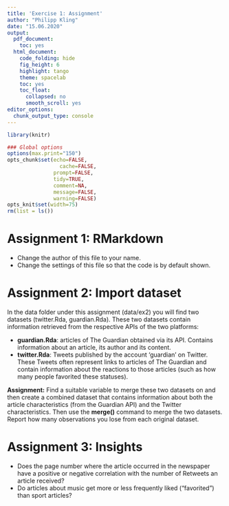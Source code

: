 ```yaml
---
title: 'Exercise 1: Assignment'
author: "Philipp Kling"
date: "15.06.2020"
output:
  pdf_document:
    toc: yes
  html_document:
    code_folding: hide
    fig_height: 6
    highlight: tango
    theme: spacelab
    toc: yes
    toc_float:
      collapsed: no
      smooth_scroll: yes
editor_options:
  chunk_output_type: console
---
```




```r
library(knitr)

### Global options
options(max.print="150")
opts_chunk$set(echo=FALSE,
	             cache=FALSE,
               prompt=FALSE,
               tidy=TRUE,
               comment=NA,
               message=FALSE,
               warning=FALSE)
opts_knit$set(width=75)
rm(list = ls())
```

# Assignment 1: RMarkdown

* Change the author of this file to your name.
* Change the settings of this file so that the code is by default shown. 


# Assignment 2: Import dataset

In the data folder under this assignment (data/ex2) you will find two datasets (twitter.Rda, guardian.Rda). These two datasets contain information retrieved from the respective APIs of the two platforms:

 * **guardian.Rda**: articles of The Guardian obtained via its API. Contains information about an article, its author and its content.
 * **twitter.Rda**: Tweets published by the account 'guardian' on Twitter. These Tweets often represent links to articles of The Guardian and contain information about the reactions to those articles (such as how many people favorited these statuses).
 
**Assignment:** Find a suitable variable to merge these two datasets on and then create a combined dataset that contains information about both the article characteristics (from the Guardian API) and the Twitter characteristics. Then use the **merge()** command to merge the two datasets. Report how many observations you lose from each original dataset.

# Assignment 3: Insights

 * Does the page number where the article occurred in the newspaper have a positive or negative correlation with the number of Retweets an article received?
 * Do articles about music get more or less frequently liked ("favorited") than sport articles?
 
 